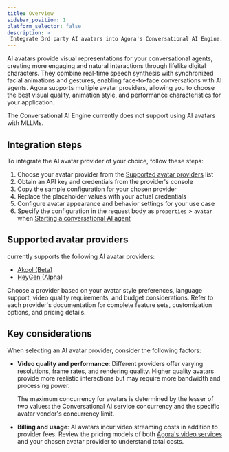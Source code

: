 ```yaml
---
title: Overview
sidebar_position: 1
platform_selector: false
description: >
 Integrate 3rd party AI avatars into Agora's Conversational AI Engine.
---
```


AI avatars provide visual representations for your conversational agents, creating more engaging and natural interactions through lifelike digital characters. They combine real-time speech synthesis with synchronized facial animations and gestures, enabling face-to-face conversations with AI agents. Agora supports multiple avatar providers, allowing you to choose the best visual quality, animation style, and performance characteristics for your application.

<Admonition type="caution">
The Conversational AI Engine currently does not support using AI avatars with MLLMs.
</Admonition>

## Integration steps

To integrate the AI avatar provider of your choice, follow these steps:

1. Choose your avatar provider from the [Supported avatar providers](#supported-avatar-providers) list
1. Obtain an API key and credentials from the provider's console
1. Copy the sample configuration for your chosen provider
1. Replace the placeholder values with your actual credentials
1. Configure avatar appearance and behavior settings for your use case
1. Specify the configuration in the request body as `properties` > `avatar` when [Starting a conversational AI agent](../../rest-api/join)

## Supported avatar providers

<Vpd k="NAME" /> currently supports the following AI avatar providers:

- [Akool (Beta)](akool)
- [HeyGen (Alpha)](heygen)

Choose a provider based on your avatar style preferences, language support, video quality requirements, and budget considerations. Refer to each provider's documentation for complete feature sets, customization options, and pricing details.

## Key considerations

When selecting an AI avatar provider, consider the following factors:

* **Video quality and performance**: Different providers offer varying resolutions, frame rates, and rendering quality. Higher quality avatars provide more realistic interactions but may require more bandwidth and processing power.

    <Admonition type="info">
    The maximum concurrency for avatars is determined by the lesser of two values: the Conversational AI service concurrency and the specific avatar vendor's concurrency limit.
    </Admonition>

* **Billing and usage**: AI avatars incur video streaming costs in addition to provider fees. Review the pricing models of both [Agora's video services](/video-calling/overview/pricing) and your chosen avatar provider to understand total costs.